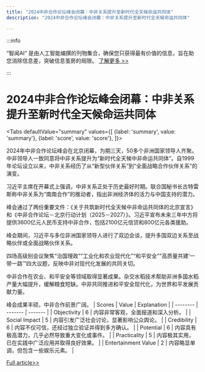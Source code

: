 ```yaml
---
title: "2024中非合作论坛峰会闭幕：中非关系提升至新时代全天候命运共同体"
description: "2024中非合作论坛峰会闭幕：中非关系提升至新时代全天候命运共同体"

---
```



:::info

“智闻AI“ 是由人工智能编撰的刊物集合，确保您只获得最有价值的信息，旨在助您消除信息差，突破信息茧房的局限。  [了解更多 >>](/)

:::

# 2024中非合作论坛峰会闭幕：中非关系提升至新时代全天候命运共同体


<Tabs
	defaultValue="summary"
	values={[
	{label: 'summary', value: 'summary'},
	{label: 'score', value: 'score'},
]}>
<TabItem value="summary">


2024年中非合作论坛峰会在北京闭幕，为期三天，50多个非洲国家领导人齐聚。中非领导人一致同意将中非关系提升为“新时代全天候中非命运共同体”。自1999年论坛设立以来，中非关系经历了从“新型伙伴关系”到“全面战略合作伙伴关系”的演变。

习近平主席在开幕式上强调，中非关系正处于历史最好时期。联合国秘书长古特雷斯称中非关系为“南南合作”的推动者，指出非洲经济体的活力与中国支持的潜力。

峰会通过了两份重要文件：《关于共筑新时代全天候中非命运共同体的北京宣言》和《中非合作论坛－北京行动计划（2025－2027）》。习近平宣布未来三年中方将提供3600亿元人民币支持中非合作，包括2100亿元信贷和800亿元各类援助。

峰会期间，习近平与多位非洲国家领导人进行了双边会谈，提升多国双边关系至战略伙伴或全面战略伙伴关系。

四场高级别会议聚焦“治国理政”“工业化和农业现代化”“和平安全”“高质量共建‘一带一路’”四大议题，反映中非对现代化发展的共同关切。

中非合作在农业、和平安全等领域取得显著成果。杂交水稻技术帮助非洲多国水稻产量大幅提升，缓解粮食短缺。中非共同推进和平安全现代化，为世界和平发展贡献力量。

峰会成果丰硕，中非合作前景广阔。
</TabItem>
<TabItem value="score">
	| Scores     | Value   | Explanation |
	| -------- | ------- | ------- |
	| Objectivity  | 6    | 内容非常客观，全面报道和深入分析。    |
	| Social Impact | 5     | 内容引发广泛社会讨论，显著影响公众舆论。    |
	| Credibility    | 6    | 内容不仅可信，还经过独立验证并得到多方确认。    |
	| Potential    | 6    | 内容具有极高潜力，几乎必然导致重大变化或事件。    |
	| Practicality    | 5    | 内容极其实用，已在实践中广泛应用并取得良好效果。    |
	| Entertainment Value    | 2    | 内容略显单调，但包含一些娱乐元素。    |
</TabItem>
</Tabs>

[Full article>>](https://www.thepaper.cn/newsDetail_forward_28658314)
